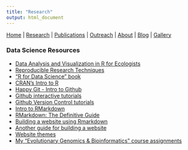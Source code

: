 ```yaml
---
title: "Research"
output: html_document
---
```


[Home](index.html)  |  [Research](research.html)  |  [Publications](pubs.html)  |  [Outreach](outreach.html)  |  [About](about.html) | [Blog](blog.html) | [Gallery](gallery.html)

### Data Science Resources 

* [Data Analysis and Visualization in R for Ecologists]()
* [Reproducible Research Techniques]()
* ["R for Data Science" book](https://r4ds.had.co.nz/)
* [CRAN's Intro to R](https://cran.r-project.org/doc/manuals/R-intro.html)
* [Happy Git - Intro to Github](https://happygitwithr.com/)
* [Github interactive tutorials](https://try.github.io/)
* [Github Version Control tutorials](http://swcarpentry.github.io/git-novice/)
* [Intro to RMarkdown](https://rmarkdown.rstudio.com/)
* [RMarkdown: The Definitive Guide](https://bookdown.org/yihui/rmarkdown/)
* [Building a website using Rmarkdown](https://nceas.github.io/training-rmarkdown-website/tutorial.html) 
* [Another guide for building a website](https://garrettgman.github.io/rmarkdown/rmarkdown_websites.html)
* [Website themes](https://prettydoc.statr.me/)
* [My "Evolutionary Genomics & Bioinformatics" course assignments](https://aefowler.github.io/genomics-course/)
